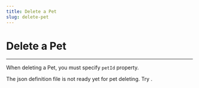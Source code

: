 ```yaml
---
title: Delete a Pet
slug: delete-pet
---
```



# Delete a Pet

<hr />

When deleting a Pet, you must specify ```petId``` property.

The json definition file is not ready yet for pet deleting. Try <MyLink to="/docs/pets/read-pet" text="read pet" />.
